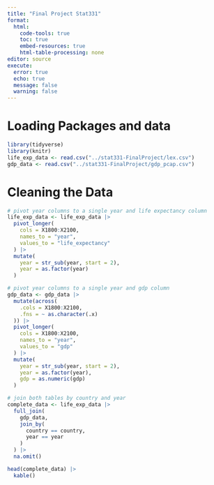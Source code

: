 ```yaml
---
title: "Final Project Stat331"
format: 
  html:
    code-tools: true
    toc: true
    embed-resources: true
    html-table-processing: none
editor: source
execute: 
  error: true
  echo: true
  message: false
  warning: false
---
```


# Loading Packages and data

```r
library(tidyverse)
library(knitr)
life_exp_data <- read.csv("../stat331-FinalProject/lex.csv")
gdp_data <- read.csv("../stat331-FinalProject/gdp_pcap.csv")
```

# Cleaning the Data 

```r
# pivot year columns to a single year and life expectancy column
life_exp_data <- life_exp_data |>
  pivot_longer(
    cols = X1800:X2100,
    names_to = "year",
    values_to = "life_expectancy"
  ) |>
  mutate(
    year = str_sub(year, start = 2),
    year = as.factor(year)
  )

# pivot year columns to a single year and gdp column
gdp_data <- gdp_data |>
  mutate(across(
    .cols = X1800:X2100,
    .fns = ~ as.character(.x)
  )) |>
  pivot_longer(
    cols = X1800:X2100,
    names_to = "year",
    values_to = "gdp"
  ) |>
  mutate(
    year = str_sub(year, start = 2),
    year = as.factor(year),
    gdp = as.numeric(gdp)
  )

# join both tables by country and year
complete_data <- life_exp_data |>
  full_join(
    gdp_data,
    join_by(
      country == country,
      year == year
    )
  ) |> 
  na.omit()

head(complete_data) |>
  kable()

```